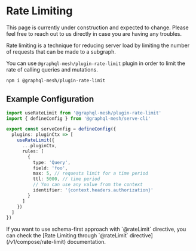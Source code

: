 
# Rate Limiting

<Callout>
  This page is currently under construction and expected to change. Please feel free to reach out to
  us directly in case you are having any troubles.
</Callout>

Rate limiting is a technique for reducing server load by limiting the number of requests that can be
made to a subgraph.

You can use `@graphql-mesh/plugin-rate-limit` plugin in order to limit the rate of calling queries
and mutations.

```sh npm2yarn
npm i @graphql-mesh/plugin-rate-limit
```

## Example Configuration

```ts filename="mesh.config.ts"
import useRateLimit from '@graphql-mesh/plugin-rate-limit'
import { defineConfig } from '@graphql-mesh/serve-cli'

export const serveConfig = defineConfig({
  plugins: pluginCtx => [
    useRateLimit({
      ...pluginCtx,
      rules: [
        {
          type: 'Query',
          field: 'foo',
          max: 5, // requests limit for a time period
          ttl: 5000, // time period
          // You can use any value from the context
          identifier: '{context.headers.authorization}'
        }
      ]
    })
  ]
})
```

<Callout>
  If you want to use schema-first approach with `@rateLimit` directive, you can check the [Rate
  Limiting through `@rateLimit` directive](/v1/compose/rate-limit) documentation.
</Callout>
